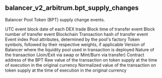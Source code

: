 ## balancer_v2_arbitrum.bpt_supply_changes 
Balancer Pool Token (BPT) supply change events.


<ParamField path="block_date">
UTC event block date of each DEX trade
</ParamField>
<ParamField path="evt_block_time">
Block time of transfer event
</ParamField>
<ParamField path="evt_block_number">
Block number of transfer event
</ParamField>
<ParamField path="blockchain">
Blockchain
</ParamField>
<ParamField path="evt_tx_hash">
Transaction hash of transfer event
</ParamField>
<ParamField path="evt_index">
Event index
</ParamField>
<ParamField path="pool_type">
Pool attributes, determined by the pool&#x27;s factory
</ParamField>
<ParamField path="pool_symbol">
Token symbols, followed by their respective weights, if applicable
</ParamField>
<ParamField path="version">
Version of Balancer where the liquidity pool used in transaction is deployed
</ParamField>
<ParamField path="label">
Nature of the transaction (Join/Exit via swap or Mint/Burn via transfer)
</ParamField>
<ParamField path="token_address">
Contract address of the BPT
</ParamField>
<ParamField path="delta_amount_raw">
Raw value of the transaction on token supply at the time of execution in the original currency
</ParamField>
<ParamField path="delta_amount">
Normalized value of the transaction on token supply at the time of execution in the original currency
</ParamField>
